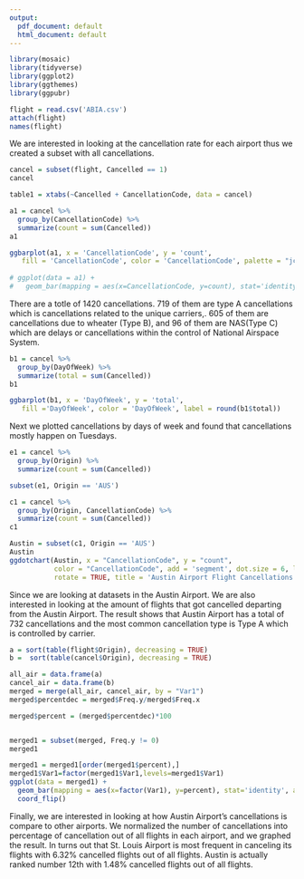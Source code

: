 ```yaml
---
output:
  pdf_document: default
  html_document: default
---
```

```r
library(mosaic)
library(tidyverse)
library(ggplot2)
library(ggthemes)
library(ggpubr)
```

```r
flight = read.csv('ABIA.csv')
attach(flight)
names(flight)
```

We are interested in looking at the cancellation rate for each airport thus we created a subset with all cancellations. 

```r
cancel = subset(flight, Cancelled == 1)
cancel
```



```r
table1 = xtabs(~Cancelled + CancellationCode, data = cancel)

a1 = cancel %>%
  group_by(CancellationCode) %>%
  summarize(count = sum(Cancelled))
a1

ggbarplot(a1, x = 'CancellationCode', y = 'count',
   fill = 'CancellationCode', color = 'CancellationCode', palette = "jco", label = round(a1$count)) 
  
# ggplot(data = a1) +
#   geom_bar(mapping = aes(x=CancellationCode, y=count), stat='identity')
```

There are a totle of 1420 cancellations. 719 of them are type A cancellations which is cancellations related to the unique carriers,. 605 of them are cancellations due to wheater (Type B), and 96 of them are NAS(Type C) which are delays or cancellations within the control of National Airspace System. 


```r
b1 = cancel %>%
  group_by(DayOfWeek) %>%
  summarize(total = sum(Cancelled))
b1

ggbarplot(b1, x = 'DayOfWeek', y = 'total',
   fill ='DayOfWeek', color = 'DayOfWeek', label = round(b1$total))
```
Next we plotted cancellations by days of week and found that cancellations mostly happen on Tuesdays. 


```r
e1 = cancel %>%
  group_by(Origin) %>%
  summarize(count = sum(Cancelled))

subset(e1, Origin == 'AUS')

```


```r
c1 = cancel %>%
  group_by(Origin, CancellationCode) %>%
  summarize(count = sum(Cancelled))
c1
```

```r
Austin = subset(c1, Origin == 'AUS')
Austin
ggdotchart(Austin, x = "CancellationCode", y = "count",
           color = "CancellationCode", add = 'segment', dot.size = 6, label = round(Austin$count),
           rotate = TRUE, title = 'Austin Airport Flight Cancellations')    

```

Since we are looking at datasets in the Austin Airport. We are also interested in looking at the amount of flights that got cancelled departing from the  Austin Airport. The result shows that Austin Airport has a total of 732 cancellations and the most common cancellation type is Type A which is controlled by carrier. 


```r
a = sort(table(flight$Origin), decreasing = TRUE)
b =  sort(table(cancel$Origin), decreasing = TRUE)
```

```r
all_air = data.frame(a)
cancel_air = data.frame(b)
merged = merge(all_air, cancel_air, by = "Var1")
merged$percentdec = merged$Freq.y/merged$Freq.x

merged$percent = (merged$percentdec)*100


merged1 = subset(merged, Freq.y != 0)
merged1
```

```r
merged1 = merged1[order(merged1$percent),]
merged1$Var1=factor(merged1$Var1,levels=merged1$Var1)
ggplot(data = merged1) +
  geom_bar(mapping = aes(x=factor(Var1), y=percent), stat='identity', ascending=FALSE) +
  coord_flip()
```

Finally, we are interested in looking at how Austin Airport's cancellations is compare to other airports. We normalized the number of cancellations into percentage of cancellation out of all flights in each airport, and we graphed the result. In turns out that St. Louis Airport is most frequent in canceling its flights with 6.32% cancelled flights out of all flights. Austin is actually ranked number 12th with 1.48% cancelled flights out of all flights.
